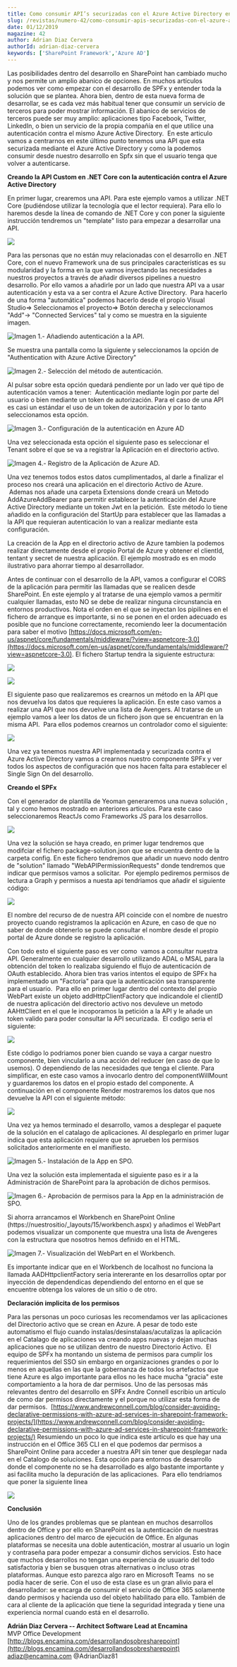 ```yaml
---
title: Como consumir API’s securizadas con el Azure Active Directory en nuestros desarrollos de SPFx
slug: /revistas/numero-42/como-consumir-apis-securizadas-con-el-azure-active-directory-en-nuestros-desarrollos-de-spfx
date: 01/12/2019
magazine: 42
author: Adrian Diaz Cervera
authorId: adrian-diaz-cervera
keywords: ['SharePoint Framework','Azure AD']
---
```






Las posibilidades dentro del desarrollo en SharePoint han cambiado mucho y nos permite un amplio abanico de opciones. En muchos artículos podemos ver como empezar con el desarrollo de SPFx y entender toda la solución que se plantea. Ahora bien, dentro de esta nueva forma de desarrollar, se es cada vez más habitual tener que consumir un servicio de terceros para poder mostrar información. El abanico de servicios de terceros puede ser muy amplio: aplicaciones tipo Facebook, Twitter, LinkedIn, o bien un servicio de la propia compañía en el que utilice una autenticación contra el mismo Azure Active Directory.  En este articulo vamos a centrarnos en este último punto tenemos una API que esta securizada mediante el Azure Active Directory y como la podemos consumir desde nuestro desarrollo en Spfx sin que el usuario tenga que volver a autenticarse.

**Creando la API Custom en .NET Core con la autenticación contra el Azure Active Directory**

En primer lugar, crearemos una API. Para este ejemplo vamos a utilizar .NET Core (pudiéndose utilizar la tecnología que el lector requiera). Para ello lo haremos desde la línea de comando de .NET Core y con poner la siguiente instrucción tendremos un "template" listo para empezar a desarrollar una API.

![](../../../images/numero42/como-consumir-apis-securizadas-con-el-azure-active-directory-en-nuestros-desarrollos-de-spfx/image1.png)

Para las personas que no están muy relacionadas con el desarrollo en .NET Core, con el nuevo Framework una de sus principales características es su modularidad y la forma en la que vamos inyectando las necesidades a nuestros proyectos a través de añadir diversos pipelines a nuestro desarrollo. Por ello vamos a añadirle por un lado que nuestra API va a usar autenticación y esta va a ser contra el Azure Active Directory.  Para hacerlo de una forma "automática" podemos hacerlo desde el propio Visual Studio=&gt; Seleccionamos el proyecto=&gt; Botón derecha y seleccionamos "Add"-&gt; "Connected Services" tal y como se muestra en la siguiente imagen.

![Imagen 1.- Añadiendo autenticación a la API.](../../../images/numero42/como-consumir-apis-securizadas-con-el-azure-active-directory-en-nuestros-desarrollos-de-spfx/image2.png)

Se muestra una pantalla como la siguiente y seleccionamos la opción de "Authentication with Azure Active Directory"

![Imagen 2.- Selección del método de autenticación.](../../../images/numero42/como-consumir-apis-securizadas-con-el-azure-active-directory-en-nuestros-desarrollos-de-spfx/image3.png)

Al pulsar sobre esta opción quedará pendiente por un lado ver qué tipo de autenticación vamos a tener:  Autenticación mediante login por parte del usuario o bien mediante un token de autorización. Para el caso de una API es casi un estándar el uso de un token de autorización y por lo tanto seleccionamos esta opción.

![Imagen 3.- Configuración de la autenticación en Azure AD](../../../images/numero42/como-consumir-apis-securizadas-con-el-azure-active-directory-en-nuestros-desarrollos-de-spfx/image4.png)

Una vez seleccionada esta opción el siguiente paso es seleccionar el Tenant sobre el que se va a registrar la Aplicación en el directorio activo.

![Imagen 4.- Registro de la Aplicación de Azure AD.](../../../images/numero42/como-consumir-apis-securizadas-con-el-azure-active-directory-en-nuestros-desarrollos-de-spfx/image5.png)

Una vez tenemos todos estos datos cumplimentados, al darle a finalizar el proceso nos creará una aplicación en el directorio Activo de Azure.   Ademas nos añade una carpeta Extensions donde creará un Metodo AddAzureAddBearer para permitir establecer la autenticación del Azure Active Directory mediante un token Jwt en la petición.  Este método lo tiene añadido en la configuración del StartUp para establecer que las llamadas a la API que requieran autenticación lo van a realizar mediante esta configuración.

La creación de la App en el directorio activo de Azure tambien la podemos realizar directamente desde el propio Portal de Azure y obtener el clientId, tentant y secret de nuestra aplicación. El ejemplo mostrado es en modo ilustrativo para ahorrar tiempo al desarrollador.

Antes de continuar con el desarrollo de la API, vamos a configurar el CORS de la aplicación para permitir las llamadas que se realicen desde SharePoint. En este ejemplo y al tratarse de una ejemplo vamos a permitir cualquier llamadas, esto NO se debe de realizar ninguna circunstancia en entornos productivos. Nota el orden en el que se inyectan los pipilines en el fichero de arranque es importante, si no se ponen en el orden adecuado es posible que no funcione correctamente, recomiendo leer la documentación para saber el motivo [https://docs.microsoft.com/en-us/aspnet/core/fundamentals/middleware/?view=aspnetcore-3.0](https://docs.microsoft.com/en-us/aspnet/core/fundamentals/middleware/?view=aspnetcore-3.0). El fichero Startup tendra la siguiente estructura:

![](../../../images/numero42/como-consumir-apis-securizadas-con-el-azure-active-directory-en-nuestros-desarrollos-de-spfx/image6.png)

![](../../../images/numero42/como-consumir-apis-securizadas-con-el-azure-active-directory-en-nuestros-desarrollos-de-spfx/image7.png)

El siguiente paso que realizaremos es crearnos un método en la API que nos devuelva los datos que requieres la aplicación. En este caso vamos a realizar una API que nos devuelve una lista de Avengers. Al tratarse de un ejemplo vamos a leer los datos de un fichero json que se encuentran en la misma API.  Para ellos podemos crearnos un controlador como el siguiente:

![](../../../images/numero42/como-consumir-apis-securizadas-con-el-azure-active-directory-en-nuestros-desarrollos-de-spfx/image8.png)

Una vez ya tenemos nuestra API implementada y securizada contra el Azure Active Directory vamos a crearnos nuestro componente SPFx y ver todos los aspectos de configuración que nos hacen falta para establecer el Single Sign On del desarrollo.

**Creando el SPFx**

Con el generador de plantilla de Yeoman generaremos una nueva solución , tal y como hemos mostrado en anteriores articulos. Para este caso seleccionaremos ReactJs como Frameworks JS para los desarrollos.

![](../../../images/numero42/como-consumir-apis-securizadas-con-el-azure-active-directory-en-nuestros-desarrollos-de-spfx/image9.png)

Una vez la solución se haya creado, en primer lugar tendremos que modifciar el fichero package-solution.json que se encuentra dentro de la carpeta config. En este fichero tendremos que añadir un nuevo nodo dentro de "solution" llamado "WebAPIPermissionRequests" donde tendremos que indicar que permisos vamos a solicitar.  Por ejemplo pediremos permisos de lectura a Graph y permisos a nuesta api tendriamos que añadir el siguiente código:

![](../../../images/numero42/como-consumir-apis-securizadas-con-el-azure-active-directory-en-nuestros-desarrollos-de-spfx/image10.png)

El nombre del recurso de de nuestra API coincide con el nombre de nuestro proyecto cuando registramos la aplicación en Azure, en caso de que no saber de donde obtenerlo se puede consultar el nombre desde el propio portal de Azure donde se registro la aplicación.

Con todo esto el siguiente paso es ver como  vamos a consultar nuestra API. Generalmente en cualquier desarrollo utilizando ADAL o MSAL para la obtención del token lo realizaba siguiendo el flujo de autenticación de OAuth establecido. Ahora bien tras varios intentos el equipo de SPFx ha implementado un "Factoria" para que la autenticación sea transparente para el usuario.  Para ello en primer lugar dentro del contexto del propio WebPart existe un objeto addHttpClientFactory que indicandole el clientID de nuestra aplicación del directorio activo nos devuleve un metodo AAHttClient en el que le incoporamos la petición a la API y le añade un token valido para poder consultar la API securizada.  El codigo seria el siguiente:

![](../../../images/numero42/como-consumir-apis-securizadas-con-el-azure-active-directory-en-nuestros-desarrollos-de-spfx/image11.png)

Este código lo podriamos poner bien cuando se vaya a cargar nuestro componente, bien vincularlo a una acción del reducer (en caso de que lo usemos). O dependiendo de las necesidades que tenga el cliente. Para simplificar, en este caso vamos a invocarlo dentro del componentWillMount y guardaremos los datos en el propio estado del componente. A continuación en el componente Render mostraremos los datos que nos devuelve la API con el siguiente método:

![](../../../images/numero42/como-consumir-apis-securizadas-con-el-azure-active-directory-en-nuestros-desarrollos-de-spfx/image12.png)

Una vez ya hemos terminado el desarrollo, vamos a desplegar el paquete de la solución en el catalago de aplicaciones. Al desplegarlo en primer lugar indica que esta aplicación requiere que se aprueben los permisos solicitados anteriormente en el manifiesto.

![Imagen 5.- Instalación de la App en SPO.](../../../images/numero42/como-consumir-apis-securizadas-con-el-azure-active-directory-en-nuestros-desarrollos-de-spfx/image13.png)

Una vez la solución esta implementada el siguiente paso es ir a la Administración de SharePoint para la aprobación de dichos permisos.

![Imagen 6.- Aprobación de permisos para la App en la administración de SPO.](../../../images/numero42/como-consumir-apis-securizadas-con-el-azure-active-directory-en-nuestros-desarrollos-de-spfx/image14.png)

Si ahorra arrancamos el Workbench en SharePoint Online (https://nuestrositio/\_layouts/15/workbench.aspx) y añadimos el WebPart podemos visualizar un componente que muestra una lista de Avengeres con la estructura que nosotros hemos definido en el HTML.

![Imagen 7.- Visualización del WebPart en el Workbench.](../../../images/numero42/como-consumir-apis-securizadas-con-el-azure-active-directory-en-nuestros-desarrollos-de-spfx/image15.png)

Es importante indicar que en el Workbench de localhost no funciona la llamada AADHttpclientFactory seria intererante en los desarrollos optar por inyección de dependendicas dependiendo del entorno en el que se encuentre obtenga los valores de un sitio o de otro.

**Declaración implicita de los permisos**

Para las personas un poco curiosas les recomendamos ver las aplicaciones del Directorio activo que se crean en Azure. A pesar de todo este automatismo el flujo cuando instalas/desinstalaas/acutalizas la aplicación en el Catalago de aplicaciones va creando apps nuevas y dejan muchas aplicaciones que no se utilizan dentro de nuestro Directorio Activo.  El equipo de SPFx ha montando un sistema de permisos para cumplir los requerimientos del SSO sin embargo en organizaciones grandes o por lo menos en aquellas en las que la gobernanza de todos los artefactos que tiene Azure es algo importante para ellos no les hace mucha "gracia" este comportamiento a la hora de dar permisos. Uno de las persosas más relevantes dentro del desarrollo en SPFx Andre Connell escribio un articulo de como dar permisos directamente y el porque no utilizar esta forma de dar permisos.  [https://www.andrewconnell.com/blog/consider-avoiding-declarative-permissions-with-azure-ad-services-in-sharepoint-framework-projects/](https://www.andrewconnell.com/blog/consider-avoiding-declarative-permissions-with-azure-ad-services-in-sharepoint-framework-projects/) Resumiendo un poco lo que indica este articulo es que hay una instrucción en el Office 365 CLI en el que podemos dar permisos a SharePoint Online para acceder a nuestra API sin tener que desplegar nada en el Catalogo de soluciones. Esta opción para entornos de desarrollo donde el componente no se ha desarrollado es algo bastante importante y asi facilita mucho la depuración de las aplicaciones.  Para ello tendriamos que poner la siguiente linea

![](../../../images/numero42/como-consumir-apis-securizadas-con-el-azure-active-directory-en-nuestros-desarrollos-de-spfx/image16.png)

**Conclusión**

Uno de los grandes problemas que se plantean en muchos desarrollos dentro de Office y por ello en SharePoint es la autenticación de nuestras aplicaciones dentro del marco de ejecución de Office. En algunas plataformas se necesita una doble autenticación, mostrar al usuario un login y contraseña para poder empezar a consumir dichos servicios. Esto hace que muchos desarrollos no tengan una experiencia de usuario del todo satisfactoria y bien se busquen otras alternativas o incluso otras plataformas. Aunque esto parezca algo raro en Microsoft Teams  no se podía hacer de serie. Con el uso de esta clase es un gran alivio para el desarrollador: se encarga de consumir el servicio de Office 365 solamente dando permisos y hacienda uso del objeto habilitado para ello. También de cara al cliente de la aplicación que tiene la seguridad integrada y tiene una experiencia normal cuando está en el desarrollo.



**Adrián Diaz Cervera -- Architect Software Lead at Encamina** <br />
MVP Office Development <br />
[http://blogs.encamina.com/desarrollandosobresharepoint](http://blogs.encamina.com/desarrollandosobresharepoint) <br />
adiaz@encamina.com @AdrianDiaz81